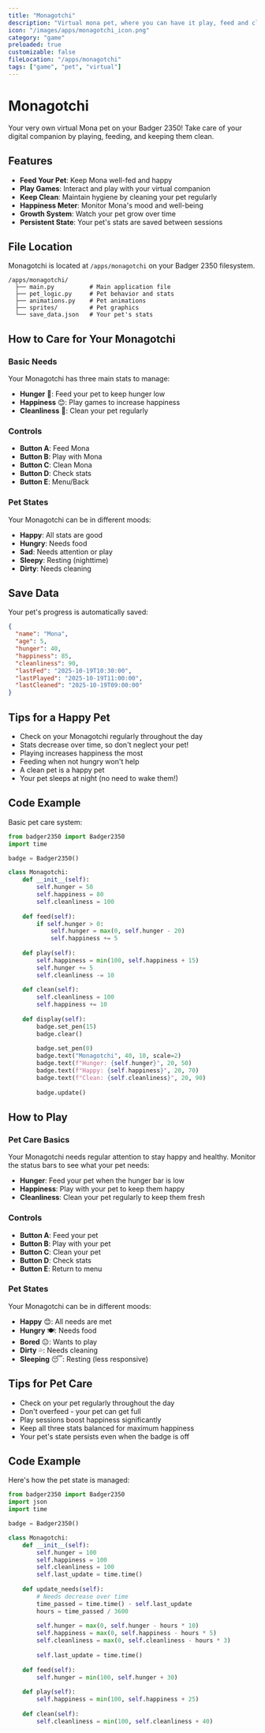 ```yaml
---
title: "Monagotchi"
description: "Virtual mona pet, where you can have it play, feed and clean."
icon: "/images/apps/monagotchi_icon.png"
category: "game"
preloaded: true
customizable: false
fileLocation: "/apps/monagotchi"
tags: ["game", "pet", "virtual"]
---
```


# Monagotchi

Your very own virtual Mona pet on your Badger 2350! Take care of your digital companion by playing, feeding, and keeping them clean.

## Features

- **Feed Your Pet**: Keep Mona well-fed and happy
- **Play Games**: Interact and play with your virtual companion
- **Keep Clean**: Maintain hygiene by cleaning your pet regularly
- **Happiness Meter**: Monitor Mona's mood and well-being
- **Growth System**: Watch your pet grow over time
- **Persistent State**: Your pet's stats are saved between sessions

## File Location

Monagotchi is located at `/apps/monagotchi` on your Badger 2350 filesystem.

```
/apps/monagotchi/
  ├── main.py          # Main application file
  ├── pet_logic.py     # Pet behavior and stats
  ├── animations.py    # Pet animations
  ├── sprites/         # Pet graphics
  └── save_data.json   # Your pet's stats
```

## How to Care for Your Monagotchi

### Basic Needs

Your Monagotchi has three main stats to manage:

- **Hunger** 🍔: Feed your pet to keep hunger low
- **Happiness** 😊: Play games to increase happiness
- **Cleanliness** 🧼: Clean your pet regularly

### Controls

- **Button A**: Feed Mona
- **Button B**: Play with Mona
- **Button C**: Clean Mona
- **Button D**: Check stats
- **Button E**: Menu/Back

### Pet States

Your Monagotchi can be in different moods:
- **Happy**: All stats are good
- **Hungry**: Needs food
- **Sad**: Needs attention or play
- **Sleepy**: Resting (nighttime)
- **Dirty**: Needs cleaning

## Save Data

Your pet's progress is automatically saved:

```json
{
  "name": "Mona",
  "age": 5,
  "hunger": 40,
  "happiness": 85,
  "cleanliness": 90,
  "lastFed": "2025-10-19T10:30:00",
  "lastPlayed": "2025-10-19T11:00:00",
  "lastCleaned": "2025-10-19T09:00:00"
}
```

## Tips for a Happy Pet

- Check on your Monagotchi regularly throughout the day
- Stats decrease over time, so don't neglect your pet!
- Playing increases happiness the most
- Feeding when not hungry won't help
- A clean pet is a happy pet
- Your pet sleeps at night (no need to wake them!)

## Code Example

Basic pet care system:

```python
from badger2350 import Badger2350
import time

badge = Badger2350()

class Monagotchi:
    def __init__(self):
        self.hunger = 50
        self.happiness = 80
        self.cleanliness = 100
    
    def feed(self):
        if self.hunger > 0:
            self.hunger = max(0, self.hunger - 20)
            self.happiness += 5
    
    def play(self):
        self.happiness = min(100, self.happiness + 15)
        self.hunger += 5
        self.cleanliness -= 10
    
    def clean(self):
        self.cleanliness = 100
        self.happiness += 10
    
    def display(self):
        badge.set_pen(15)
        badge.clear()
        
        badge.set_pen(0)
        badge.text("Monagotchi", 40, 10, scale=2)
        badge.text(f"Hunger: {self.hunger}", 20, 50)
        badge.text(f"Happy: {self.happiness}", 20, 70)
        badge.text(f"Clean: {self.cleanliness}", 20, 90)
        
        badge.update()
```

## How to Play

### Pet Care Basics

Your Monagotchi needs regular attention to stay happy and healthy. Monitor the status bars to see what your pet needs:

- **Hunger**: Feed your pet when the hunger bar is low
- **Happiness**: Play with your pet to keep them happy
- **Cleanliness**: Clean your pet regularly to keep them fresh

### Controls

- **Button A**: Feed your pet
- **Button B**: Play with your pet
- **Button C**: Clean your pet
- **Button D**: Check stats
- **Button E**: Return to menu

### Pet States

Your Monagotchi can be in different moods:
- **Happy** 😊: All needs are met
- **Hungry** 🍽️: Needs food
- **Bored** 😐: Wants to play
- **Dirty** 💦: Needs cleaning
- **Sleeping** 😴: Resting (less responsive)

## Tips for Pet Care

- Check on your pet regularly throughout the day
- Don't overfeed - your pet can get full
- Play sessions boost happiness significantly
- Keep all three stats balanced for maximum happiness
- Your pet's state persists even when the badge is off

## Code Example

Here's how the pet state is managed:

```python
from badger2350 import Badger2350
import json
import time

badge = Badger2350()

class Monagotchi:
    def __init__(self):
        self.hunger = 100
        self.happiness = 100
        self.cleanliness = 100
        self.last_update = time.time()
    
    def update_needs(self):
        # Needs decrease over time
        time_passed = time.time() - self.last_update
        hours = time_passed / 3600
        
        self.hunger = max(0, self.hunger - hours * 10)
        self.happiness = max(0, self.happiness - hours * 5)
        self.cleanliness = max(0, self.cleanliness - hours * 3)
        
        self.last_update = time.time()
    
    def feed(self):
        self.hunger = min(100, self.hunger + 30)
    
    def play(self):
        self.happiness = min(100, self.happiness + 25)
    
    def clean(self):
        self.cleanliness = min(100, self.cleanliness + 40)
```
